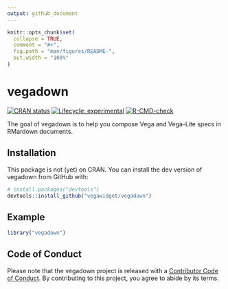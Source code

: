 ```yaml
---
output: github_document
---
```


<!-- README.md is generated from README.Rmd. Please edit that file -->

```r
knitr::opts_chunk$set(
  collapse = TRUE,
  comment = "#>",
  fig.path = "man/figures/README-",
  out.width = "100%"
)
```

# vegadown

<!-- badges: start -->
[![CRAN status](https://www.r-pkg.org/badges/version/vegadown)](https://CRAN.R-project.org/package=vegadown)
[![Lifecycle: experimental](https://img.shields.io/badge/lifecycle-experimental-orange.svg)](https://www.tidyverse.org/lifecycle/#experimental)
[![R-CMD-check](https://github.com/vegawidget/vegadown/workflows/R-CMD-check/badge.svg)](https://github.com/vegawidget/vegadown/actions)
<!-- badges: end -->

The goal of vegadown is to help you compose Vega and Vega-Lite specs in RMardown documents.

## Installation

This package is not (yet) on CRAN. 
You can install the dev version of vegadown from GitHub with:

```r
# install.packages("devtools")
devtools::install_github("vegawidget/vegadown")
```

## Example

```r
library("vegadown")
```

## Code of Conduct

Please note that the vegadown project is released with a [Contributor Code of Conduct](https://contributor-covenant.org/version/2/0/CODE_OF_CONDUCT.html). By contributing to this project, you agree to abide by its terms.

